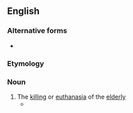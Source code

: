 ==English==

===Alternative forms===
* {{l|en|gerontocide}}

===Etymology===
{{confix|en|geronto|icide}}

===Noun===
{{en-noun}}

# The [[killing]] or [[euthanasia]] of the [[elderly]]
#* {{quote-text|en|year=2000|author=Michael Brogden & Preeti Nijhar|title=[http://books.google.com/books?id=NWop1wdCMhQC&pg=PA33&dq=Geronticide&sig=Pw54KqIcZ4epgxVVGhR-gxaz0Do Crime, Abuse and the Elderly]|page=33|passage=Maxwell et al. (1982) studied '''geronticide''' practices in some ninety-five different societies.}}